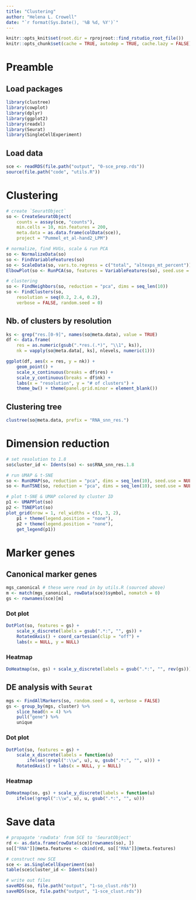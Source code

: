 ```yaml
---
title: "Clustering"
author: "Helena L. Crowell"
date: "`r format(Sys.Date(), '%B %d, %Y')`"
---
```


```r
knitr::opts_knit$set(root.dir = rprojroot::find_rstudio_root_file())
knitr::opts_chunk$set(cache = TRUE, autodep = TRUE, cache.lazy = FALSE)
```

# Preamble

## Load packages

```r
library(clustree)
library(cowplot)
library(dplyr)
library(ggplot2)
library(readxl)
library(Seurat)
library(SingleCellExperiment)
```

## Load data

```r
sce <- readRDS(file.path("output", "0-sce_prep.rds"))
source(file.path("code", "utils.R"))
```

# Clustering

```r
# create `SeuratObject`
so <- CreateSeuratObject(
    counts = assay(sce, "counts"), 
    min.cells = 10, min.features = 200,
    meta.data = as.data.frame(colData(sce)),
    project = "Pummel_et_al-hand2_LPM")

# normalize, find HVGs, scale & run PCA
so <- NormalizeData(so)
so <- FindVariableFeatures(so)
so <- ScaleData(so, vars.to.regress = c("total", "altexps_mt_percent"))
ElbowPlot(so <- RunPCA(so, features = VariableFeatures(so), seed.use = 42))

# clustering
so <- FindNeighbors(so, reduction = "pca", dims = seq_len(10))
so <- FindClusters(so, 
    resolution = seq(0.2, 2.4, 0.2),
    verbose = FALSE, random.seed = 0)
```

## Nb. of clusters by resolution

```r
ks <- grep("res.[0-9]", names(so@meta.data), value = TRUE)
df <- data.frame(
    res = as.numeric(gsub(".*res.(.*)", "\\1", ks)),
    nk = vapply(so@meta.data[, ks], nlevels, numeric(1)))

ggplot(df, aes(x = res, y = nk)) + 
    geom_point() + 
    scale_x_continuous(breaks = df$res) + 
    scale_y_continuous(breaks = df$nk) +
    labs(x = "resolution", y = "# of clusters") +
    theme_bw() + theme(panel.grid.minor = element_blank())
```

## Clustering tree

```r
clustree(so@meta.data, prefix = "RNA_snn_res.")
```

# Dimension reduction

```r
# set resolution to 1.8
so$cluster_id <- Idents(so) <- so$RNA_snn_res.1.8

# run UMAP & t-SNE
so <- RunUMAP(so, reduction = "pca", dims = seq_len(10), seed.use = NULL)
so <- RunTSNE(so, reduction = "pca", dims = seq_len(10), seed.use = NULL)

# plot t-SNE & UMAP colored by cluster ID
p1 <- UMAPPlot(so)
p2 <- TSNEPlot(so)
plot_grid(nrow = 1, rel_widths = c(3, 3, 2),
    p1 + theme(legend.position = "none"), 
    p2 + theme(legend.position = "none"),
    get_legend(p1))
```

# Marker genes

## Canonical marker genes

```r
mgs_canonical # these were read in by utils.R (sourced above)
m <- match(mgs_canonical, rowData(sce)$symbol, nomatch = 0)
gs <- rownames(sce)[m]
```

### Dot plot

```r
DotPlot(so, features = gs) + 
    scale_x_discrete(labels = gsub(".*:", "", gs)) +
    RotatedAxis() + coord_cartesian(clip = "off") +
    labs(x = NULL, y = NULL) 
```

### Heatmap

```r
DoHeatmap(so, gs) + scale_y_discrete(labels = gsub(".*:", "", rev(gs))) 
```

## DE analysis with `Seurat` 

```r
mgs <- FindAllMarkers(so, random.seed = 0, verbose = FALSE)
gs <- group_by(mgs, cluster) %>% 
    slice_head(n = 4) %>% 
    pull("gene") %>% 
    unique
```

### Dot plot

```r
DotPlot(so, features = gs) + 
    scale_x_discrete(labels = function(u)
        ifelse(!grepl(":\\w", u), u, gsub(".*:", "", u))) +
    RotatedAxis() + labs(x = NULL, y = NULL)
```

### Heatmap

```r
DoHeatmap(so, gs) + scale_y_discrete(labels = function(u)
    ifelse(!grepl(":\\w", u), u, gsub(".*:", "", u)))
```

# Save data

```r
# propagate 'rowData' from SCE to 'SeuratObject'
rd <- as.data.frame(rowData(sce)[rownames(so), ])
so[["RNA"]]@meta.features <- cbind(rd, so[["RNA"]]@meta.features)

# construct new SCE
sce <- as.SingleCellExperiment(so)
table(sce$cluster_id <- Idents(so))

# write out files
saveRDS(so, file.path("output", "1-so_clust.rds"))
saveRDS(sce, file.path("output", "1-sce_clust.rds"))
```












